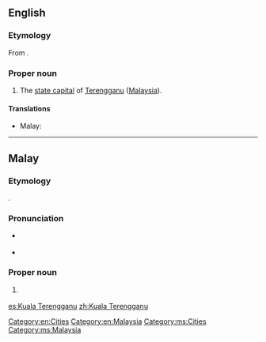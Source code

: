 ==English==
{{wikipedia}}

===Etymology===
From {{etyl|ms|en}} {{term|Kuala Terengganu|lang=ms}}.

===Proper noun===
{{en-proper noun}}

#The [[state capital]] of [[Terengganu]] ([[Malaysia]]).

====Translations====
{{trans-top|capital of Terengganu}}
* Malay: {{t-|ms|Kuala Terengganu}}
{{trans-mid}}
{{trans-bottom}}

[[Category:en:Cities]]
[[Category:en:Malaysia]]

----

==Malay==
{{wikipedia|lang=ms}}

===Etymology===
{{compound|kuala|gloss1=confluence|Terengganu|lang=ms}}.

===Pronunciation===
* {{a|Johor-Selangor}} {{IPA|/kualə tərəŋganu/|lang=ms}}
* {{a|Riau-Lingga}} {{IPA|/kuala tərəŋganu/|lang=ms}}

===Proper noun===
{{head|ms|proper noun|head=[[kuala|Kuala]] [[Terengganu]]}}

# {{l|en|Kuala Terengganu}} {{qualifier|capital of Terengganu}}

[[Category:ms:Cities]]
[[Category:ms:Malaysia]]

[[es:Kuala Terengganu]]
[[zh:Kuala Terengganu]]